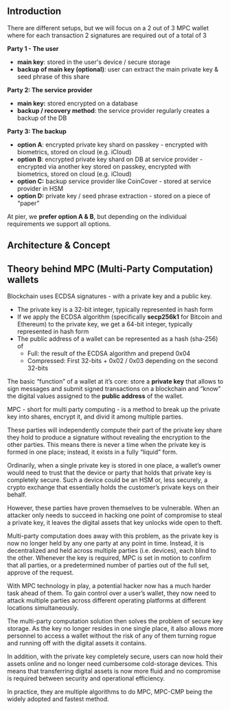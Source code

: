 ## Introduction

There are different setups, but we will focus on a 2 out of 3 MPC wallet where for each transaction 2 signatures are required out of a total of 3

**Party 1 - The user**

- **main key**: stored in the user's device / secure storage
- **backup of main key (optional)**: user can extract the main private key & seed phrase of this share

**Party 2: The service provider**

- **main key:** stored encrypted on a database
- **backup / recovery method**: the service provider regularly creates a backup of the DB

**Party 3: The backup**

- **option A**: encrypted private key shard on passkey - encrypted with biometrics, stored on cloud (e.g. iCloud)
- **option B**: encrypted private key shard on DB at service provider - encrypted via another key stored on passkey, encrypted with biometrics, stored on cloud (e.g. iCloud)
- **option C:** backup service provider like CoinCover - stored at service provider in HSM
- **option D:** private key / seed phrase extraction - stored on a piece of “paper”

At pier, we **prefer option A & B**, but depending on the individual requirements we support all options.

## Architecture & Concept

## Theory behind MPC (Multi-Party Computation) wallets

Blockchain uses ECDSA signatures - with a private key and a public key.

- The private key is a 32-bit integer, typically represented in hash form
- If we apply the ECDSA algorithm (specifically **secp256k1** for Bitcoin and Ethereum) to the private key, we get a 64-bit integer, typically represented in hash form
- The public address of a wallet can be represented as a hash (sha-256) of
  - Full: the result of the ECDSA algorithm and prepend 0x04
  - Compressed: First 32-bits + 0x02 / 0x03 depending on the second 32-bits

The basic “function” of a wallet at it’s core: store a **private key** that allows to sign messages and submit signed transactions on a blockchain and “know” the digital values assigned to the **public address** of the wallet.

MPC - short for multi party computing - is a method to break up the private key into shares, encrypt it, and divid it among multiple parties.

These parties will independently compute their part of the private key share they hold to produce a signature without revealing the encryption to the other parties. This means there is never a time when the private key is formed in one place; instead, it exists in a fully “liquid” form.

Ordinarily, when a single private key is stored in one place, a wallet’s owner would need to trust that the device or party that holds that private key is completely secure. Such a device could be an HSM or, less securely, a crypto exchange that essentially holds the customer’s private keys on their behalf.

However, these parties have proven themselves to be vulnerable. When an attacker only needs to succeed in hacking one point of compromise to steal a private key, it leaves the digital assets that key unlocks wide open to theft.

Multi-party computation does away with this problem, as the private key is now no longer held by any one party at any point in time. Instead, it is decentralized and held across multiple parties (i.e. devices), each blind to the other. Whenever the key is required, MPC is set in motion to confirm that all parties, or a predetermined number of parties out of the full set, approve of the request.

With MPC technology in play, a potential hacker now has a much harder task ahead of them. To gain control over a user’s wallet, they now need to attack multiple parties across different operating platforms at different locations simultaneously.

The multi-party computation solution then solves the problem of secure key storage. As the key no longer resides in one single place, it also allows more personnel to access a wallet without the risk of any of them turning rogue and running off with the digital assets it contains.

In addition, with the private key completely secure, users can now hold their assets online and no longer need cumbersome cold-storage devices. This means that transferring digital assets is now more fluid and no compromise is required between security and operational efficiency.

In practice, they are multiple algorithms to do MPC, MPC-CMP being the widely adopted and fastest method.
